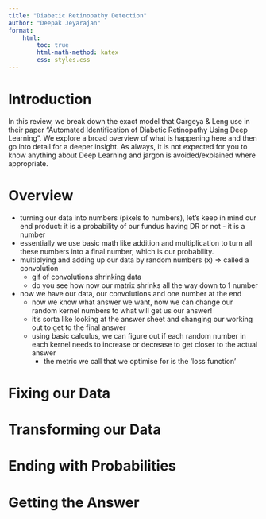 ```yaml
---
title: "Diabetic Retinopathy Detection"
author: "Deepak Jeyarajan"
format:
    html:
        toc: true
        html-math-method: katex
        css: styles.css
---
```


# Introduction
In this review, we break down the exact model that Gargeya & Leng use in their paper "Automated Identification of Diabetic Retinopathy Using Deep Learning". We explore a broad overview of what is happening here and then go into detail for a deeper insight. As always, it is not expected for you to know anything about Deep Learning and jargon is avoided/explained where appropriate. 

# Overview
- turning our data into numbers (pixels to numbers), let's keep in mind our end product: it is a probability of our fundus having DR or not - it is a number
- essentially we use basic math like addition and multiplication to turn all these numbers into a final number, which is our probability.
- multiplying and adding up our data by random numbers (x) ⇒ called a convolution 
    - gif of convolutions shrinking data
    - do you see how now our matrix shrinks all the way down to 1 number
- now we have our data, our convolutions and one number at the end
    - now we know what answer we want, now we can change our random kernel numbers to what will get us our answer!
    - it's sorta like looking at the answer sheet and changing our working out to get to the final answer
    - using basic calculus, we can figure out if each random number in each kernel needs to increase or decrease to get closer to the actual answer
        - the metric we call that we optimise for is the 'loss function'

# Fixing our Data

# Transforming our Data

# Ending with Probabilities

# Getting the Answer